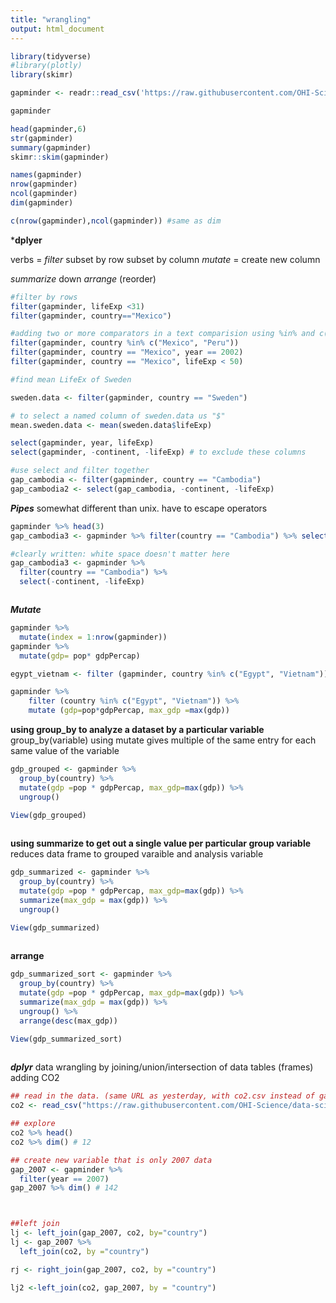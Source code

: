 ```yaml
---
title: "wrangling"
output: html_document
---
```


```r
library(tidyverse)
#library(plotly)
library(skimr)

```

```r
gapminder <- readr::read_csv('https://raw.githubusercontent.com/OHI-Science/data-science-training/master/data/gapminder.csv')

gapminder

```





```r
head(gapminder,6)
str(gapminder)
summary(gapminder)
skimr::skim(gapminder)

names(gapminder)
nrow(gapminder)
ncol(gapminder)
dim(gapminder)

c(nrow(gapminder),ncol(gapminder)) #same as dim


```


***dplyer**

verbs = 
*filter*
subset by row
subset by column
*mutate* = create new column

*summarize* down
*arrange* (reorder)
```r
#filter by rows
filter(gapminder, lifeExp <31)
filter(gapminder, country=="Mexico")

#adding two or more comparators in a text comparision using %in% and c()
filter(gapminder, country %in% c("Mexico", "Peru"))
filter(gapminder, country == "Mexico", year == 2002)
filter(gapminder, country == "Mexico", lifeExp < 50)

#find mean LifeEx of Sweden

sweden.data <- filter(gapminder, country == "Sweden")

# to select a named column of sweden.data us "$"
mean.sweden.data <- mean(sweden.data$lifeExp)


```



```r
select(gapminder, year, lifeExp)
select(gapminder, -continent, -lifeExp) # to exclude these columns

#use select and filter together
gap_cambodia <- filter(gapminder, country == "Cambodia")
gap_cambodia2 <- select(gap_cambodia, -continent, -lifeExp)

```

***Pipes***
somewhat different than unix. have to escape operators


```r
gapminder %>% head(3)
gap_cambodia3 <- gapminder %>% filter(country == "Cambodia") %>% select(-continent, -lifeExp)

#clearly written: white space doesn't matter here
gap_cambodia3 <- gapminder %>%
  filter(country == "Cambodia") %>%
  select(-continent, -lifeExp)



``` 
***Mutate***

```r
gapminder %>% 
  mutate(index = 1:nrow(gapminder))
gapminder %>% 
  mutate(gdp= pop* gdpPercap)

egypt_vietnam <- filter (gapminder, country %in% c("Egypt", "Vietnam"))

gapminder %>%
    filter (country %in% c("Egypt", "Vietnam")) %>%
    mutate (gdp=pop*gdpPercap, max_gdp =max(gdp))


```

**using group_by to analyze a dataset by a particular variable**
group_by(variable)
using mutate gives multiple of the same entry for each same value of the variable

```r
gdp_grouped <- gapminder %>% 
  group_by(country) %>% 
  mutate(gdp =pop * gdpPercap, max_gdp=max(gdp)) %>%
  ungroup()

View(gdp_grouped)
  
```

**using summarize to get out a single value per particular group variable**
reduces data frame to grouped varaible and analysis variable


```r
gdp_summarized <- gapminder %>% 
  group_by(country) %>% 
  mutate(gdp =pop * gdpPercap, max_gdp=max(gdp)) %>%
  summarize(max_gdp = max(gdp)) %>% 
  ungroup()

View(gdp_summarized)
  
```
**arrange**


```r
gdp_summarized_sort <- gapminder %>% 
  group_by(country) %>% 
  mutate(gdp =pop * gdpPercap, max_gdp=max(gdp)) %>%
  summarize(max_gdp = max(gdp)) %>% 
  ungroup() %>% 
  arrange(desc(max_gdp))

View(gdp_summarized_sort)
  
```

***dplyr***
data wrangling by joining/union/intersection of data tables (frames)
adding CO2

```r
## read in the data. (same URL as yesterday, with co2.csv instead of gapminder.csv)
co2 <- read_csv("https://raw.githubusercontent.com/OHI-Science/data-science-training/master/data/co2.csv")
```


```r
## explore
co2 %>% head()
co2 %>% dim() # 12

## create new variable that is only 2007 data
gap_2007 <- gapminder %>%
  filter(year == 2007) 
gap_2007 %>% dim() # 142  



##left join
lj <- left_join(gap_2007, co2, by="country")
lj <- gap_2007 %>% 
  left_join(co2, by ="country")

rj <- right_join(gap_2007, co2, by ="country")

lj2 <-left_join(co2, gap_2007, by = "country")

```


